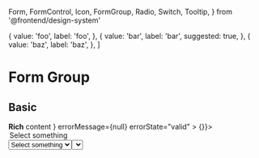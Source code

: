 
  Form,
  FormControl,
  Icon,
  FormGroup,
  Radio,
  Switch,
  Tooltip,
} from '@frontend/design-system'

  {
    value: 'foo',
    label: 'foo',
  },
  {
    value: 'bar',
    label: 'bar',
    suggested: true,
  },
  {
    value: 'baz',
    label: 'baz',
  },
]

# Form Group

<Meta title="Design system/FormGroup" component={FormGroup} />

## Basic

<Preview>
  <Story name="Basic">
    <Form style={{ width: '700px', minHeight: '500px' }}>
      <FormGroup
        label="Switch"
        description={
          <span>
            <b>Rich</b> content
          </span>
        }
        errorMessage={null}
        errorState="valid"
      >
        <Switch />
      </FormGroup>
      <FormGroup label="Select" description="Cupidatat laboris dolore aliquip">
        <FormControl componentClass="select" value="foo" onChange={() => {}}>
          <option value="foo">Select something</option>
        </FormControl>
      </FormGroup>
      <FormGroup label="Autocomplete">
        <Select
          options={selectOptions}
          placeholder={
            <span>
              <Icon name="search" />
              &nbsp;Search for a widget&hellip;
            </span>
          }
        />
      </FormGroup>
      <FormGroup label="Radio button">
        <Radio value="Option A" label="Option A" />
        <Radio value="Option B" label="Option B" />
      </FormGroup>
      <FormGroup label="Purely descriptive" description="No input">
        FYI: Thing is successfully installed.
      </FormGroup>
      <FormGroup label="Text input" description="Full name">
        <FormControl type="text" placeholder="Name" />
      </FormGroup>
    </Form>
  </Story>
</Preview>

## Disabled

<Preview>
  <Story name="Disabled">
    <Form style={{ width: '700px', minHeight: '500px' }}>
      <FormGroup
        label="Switch"
        description={
          <span>
            <b>Rich</b> content
          </span>
        }
        errorMessage={null}
        errorState="disabled"
      >
        <Switch disabled />
      </FormGroup>
      <FormGroup
        label="Select"
        description="Cupidatat laboris dolore aliquip"
        errorState="disabled"
      >
        <FormControl
          componentClass="select"
          value="foo"
          onChange={() => {}}
          disabled
        >
          <option value="foo">Select something</option>
        </FormControl>
      </FormGroup>
      <FormGroup label="Autocomplete" errorState="disabled">
        <Select
          isDisabled
          options={selectOptions}
          placeholder={
            <span>
              <Icon name="search" />
              &nbsp;Search for a widget&hellip;
            </span>
          }
        />
      </FormGroup>
      <FormGroup label="Radio button" errorState="disabled">
        <Radio value="Option A" label="Option A" isDisabled />
        <Radio value="Option B" label="Option B" isDisabled />
      </FormGroup>
      <FormGroup
        label="Purely descriptive"
        description="No input"
        errorState="disabled"
      >
        FYI: Thing is successfully installed.
      </FormGroup>
      <FormGroup
        label="Text input"
        description="Full name"
        errorState="disabled"
      >
        <FormControl type="text" placeholder="Name" disabled />
      </FormGroup>
    </Form>
  </Story>
</Preview>

### Disabled, no form field shown

<Preview>
  <Story name="No form field">
    <Form style={{ width: '700px', minHeight: '500px' }}>
      <FormGroup
        label="Organization website"
        description="The website of your organization. We'll use this to validate your organization."
        errorState="disabled"
      >
        <div>
          cypress.io{' '}
          <Tooltip
            placement="right"
            overlay={"Only admins can edit this organization's website"}
          >
            <i className="fa fa-info-circle" />
          </Tooltip>
        </div>
      </FormGroup>
    </Form>
  </Story>
</Preview>

# Props

<Props of={FormGroup} />
